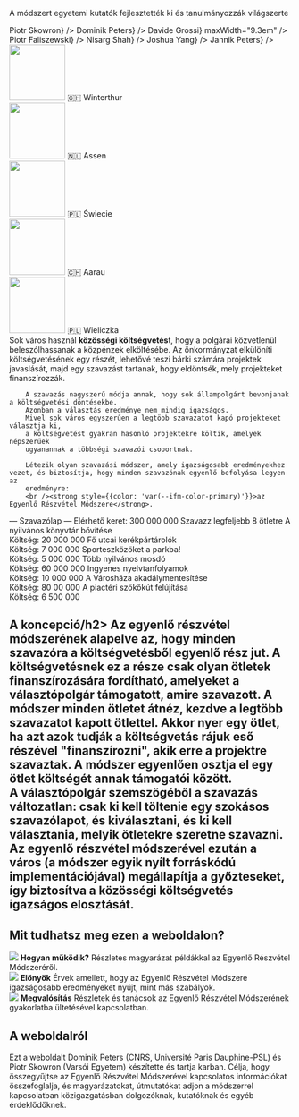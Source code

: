 
<section className={styles.universityLogos}>
    <p>A módszert egyetemi kutatók fejlesztették ki és tanulmányozzák világszerte</p>
    <div className={styles.logoList}>
        <UniversityLogo logo="logo-warsaw-en.svg" uniName="Varsói Egyetem" link={<a href="https://www.mimuw.edu.pl/~ps219737/">Piotr Skowron</a>} />
        <UniversityLogo logo="logo-cnrs.svg" uniName="CNRS, Franciaország" link={<a href="http://dominik-peters.de/">Dominik Peters</a>} />
        <UniversityLogo logo="logo-groningen-en.svg" uniName="Groningeni Egyetem" link={<a href="https://davidegrossi.me/">Davide Grossi</a>} maxWidth="9.3em" />
        <UniversityLogo logo="logo-agh.svg" uniName="AGH Tudományos és Műszaki Egyetem, Krakkó" link={<a href="https://home.agh.edu.pl/~faliszew/">Piotr Faliszewski</a>} />
        <UniversityLogo logo="logo-toronto.svg" uniName="Torontói Egyetem" link={<a href="https://www.cs.toronto.edu/~nisarg/index.html">Nisarg Shah</a>} />
        <UniversityLogo logo="logo-eth.svg" uniName="ETH Zürich" link={<a href="https://democracy.dsi.uzh.ch/member/joshua-yang/">Joshua Yang</a>} />
        <UniversityLogo logo="logo-tu-berlin.svg" uniName="TU Berlin" link={<a href="https://sites.google.com/view/jannikpeters">Jannik Peters</a>} />
    </div>
</section>

<section className={[styles.contentSection, styles.cities2023].join(' ')}>
  <div className={styles.columns}>
    <div>
      <Link to="https://kulturkomitee.win/infos/gefoerderte-projekte/"><img src={useBaseUrl('/img/winterthur.png')} width="100" height="100" /></Link>
      <Link to="https://kulturkomitee.win/infos/gefoerderte-projekte/">🇨🇭 Winterthur</Link>
    </div>
    <div>
      <Link to="https://www.assen.nl/top-idee-kom-ermee"><img src={useBaseUrl('/img/assen.png')} width="100" height="100" /></Link>
      <Link to="https://www.assen.nl/top-idee-kom-ermee">🇳🇱 Assen</Link>
    </div>
    <div>
      <Link to="elections/swiecie-2024"><img src={useBaseUrl('/img/swiecie.png')} width="100" height="100" /></Link>
      <Link to="elections/swiecie-2024">🇵🇱 Świecie</Link>
    </div>
    <div>
      <Link to="elections/aarau-2023"><img src={useBaseUrl('/img/aarau.jpg')} width="100" height="100" /></Link>
      <Link to="elections/aarau-2023">🇨🇭 Aarau</Link>
    </div>
    <div>
      <Link to="elections/zielony-milion"><img src={useBaseUrl('/img/wielieczka.jpg')} width="100" height="100" /></Link>
      <Link to="elections/zielony-milion">🇵🇱 Wieliczka</Link>
    </div>
  </div>
</section>

<section className={styles.contentSectionFlex}>
  <div className={styles.ballotExplanation}>
        Sok város használ <strong style={{color: 'var(--ifm-color-primary)'}}>közösségi költségvetés</strong>t, hogy a polgárai közvetlenül beleszólhassanak a közpénzek elköltésébe.
        Az önkormányzat elkülöníti költségvetésének egy részét,
        lehetővé teszi bárki számára projektek javaslását, majd
        egy szavazást tartanak, hogy eldöntsék, mely projekteket finanszírozzák.
       
        A szavazás nagyszerű módja annak, hogy sok állampolgárt bevonjanak a költségvetési döntésekbe.
        Azonban a választás eredménye nem mindig igazságos.
        Mivel sok város egyszerűen a legtöbb szavazatot kapó projekteket választja ki,
        a költségvetést gyakran hasonló projektekre költik, amelyek népszerűek
        ugyanannak a többségi szavazói csoportnak.
       
        Létezik olyan szavazási módszer, amely igazságosabb eredményekhez vezet, és biztosítja, hogy minden szavazónak egyenlő befolyása legyen az
        eredményre:
        <br /><strong style={{color: 'var(--ifm-color-primary)'}}>az Egyenlő Részvétel Módszere</strong>.
  </div>
  <div className={styles.approvalBallotExample}>
      <span style={{fontWeight: 500, fontSize: '110%'}}>&mdash; Szavazólap &mdash;</span>
      <span>Elérhető keret: 300 000 000 <CurrencySymbol/></span>
      <span style={{fontStyle: 'italic', marginBottom: '5px'}}>Szavazz legfeljebb 8 ötletre</span>
      <BallotExampleOption selected>A nyilvános könyvtár bővítése <br /> Költség: 20 000 000 <CurrencySymbol/></BallotExampleOption>
      <BallotExampleOption>Fő utcai kerékpártárolók <br /> Költség: 7 000 000 <CurrencySymbol/></BallotExampleOption>
      <BallotExampleOption selected>Sporteszközöket a parkba! <br /> Költség: 5 000 000 <CurrencySymbol/></BallotExampleOption>
      <BallotExampleOption selected>Több nyilvános mosdó <br /> Költség: 60 000 000 <CurrencySymbol/></BallotExampleOption>
      <BallotExampleOption>Ingyenes nyelvtanfolyamok <br /> Költség: 10 000 000 <CurrencySymbol/></BallotExampleOption>
      <BallotExampleOption>A Városháza akadálymentesítése <br /> Költség: 80 00 000 <CurrencySymbol/></BallotExampleOption>
      <BallotExampleOption>A piactéri szökőkút felújítása <br /> Költség: 6 500 000 <CurrencySymbol/></BallotExampleOption>
  </div>
</section>

<section className={styles.contentSection}>
  <h2>A koncepció/h2>
      Az egyenlő részvétel módszerének alapelve az, hogy minden szavazóra a költségvetésből egyenlő rész jut.
      A költségvetésnek ez a része csak olyan ötletek finanszírozására fordítható, amelyeket a választópolgár támogatott, amire szavazott.
      A módszer minden ötletet átnéz, kezdve a legtöbb szavazatot kapott ötlettel.
      Akkor nyer egy ötlet, ha azt azok tudják a költségvetás rájuk eső részével "finanszírozni", akik erre a projektre szavaztak.
      A módszer egyenlően osztja el egy ötlet költségét annak támogatói között.
  <div className={styles.sankeyImage}>
      <div className={styles.sankeyContainer}>
        <Sankey />
      </div>
  </div>
      A választópolgár szemszögéből a szavazás változatlan: csak ki kell töltenie egy szokásos szavazólapot,
      és kiválasztani,  és ki kell választania, melyik ötletekre szeretne szavazni. Az egyenlő részvétel módszerével ezután a város
      (a módszer egyik nyílt forráskódú implementációjával) megállapítja a győzteseket, így biztosítva a közösségi költségvetés igazságos elosztását.
</section>

<section className={styles.contentSection}>
  <h2>Mit tudhatsz meg ezen a weboldalon?</h2>
  <div className={styles.columns}>
    <div>
      <Link to="explanation"><img src={useBaseUrl('/img/fund.svg')}/></Link>
      <Link to="explanation"><strong>Hogyan működik?</strong></Link>
      <Link to="explanation"><span>Részletes magyarázat példákkal az Egyenlő Részvétel Módszeréről.</span></Link>
    </div>
    <div>
      <Link to="benefits"><img src={useBaseUrl('/img/growth.svg')}/></Link>
      <Link to="benefits"><strong>Előnyök</strong></Link>
      <Link to="benefits"><span>Érvek amellett, hogy az Egyenlő Részvétel Módszere igazságosabb eredményeket nyújt, mint más szabályok.</span></Link>
    </div>
    <div>
      <Link to="implementation"><img src={useBaseUrl('/img/clipboard.svg')}/></Link>
      <Link to="implementation"><strong>Megvalósítás</strong></Link>
      <Link to="implementation"><span>Részletek és tanácsok az Egyenlő Részvétel Módszerének gyakorlatba ültetésével kapcsolatban.</span></Link>
    </div>
  </div>
</section>

<section className={styles.contentSection}>
  <h2>A weboldalról</h2>
  <p style={{ fontSize: '1.2em' }}>Ezt a weboldalt <Link to="contacts">Dominik Peters (CNRS, Université Paris Dauphine-PSL) és Piotr Skowron (Varsói Egyetem)</Link> készítette és tartja karban.
      Célja, hogy összegyűjtse az Egyenlő Részvétel Módszerével kapcsolatos információkat összefoglalja, és magyarázatokat, útmutatókat adjon a módszerrel kapcsolatban közigazgatásban dolgozóknak, kutatóknak és egyéb érdeklődőknek.
  </p>
</section>
